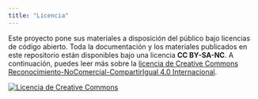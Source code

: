 ```yaml
---
title: "Licencia"
---
```


Este proyecto pone sus materiales a disposición del público bajo licencias de código abierto. Toda la documentación y los materiales publicados en este repositorio están disponibles bajo una licencia  **CC BY-SA-NC**. A continuación, puedes leer más sobre la [licencia de Creative Commons Reconocimiento-NoComercial-CompartirIgual 4.0 Internacional](https://creativecommons.org/licenses/by-nc-sa/4.0/).


<a rel="license" href="http://creativecommons.org/licenses/by-nc-sa/4.0/"><img alt="Licencia de Creative Commons" style="border-width:0" src="https://i.creativecommons.org/l/by-nc-sa/4.0/88x31.png" /></a><br />



